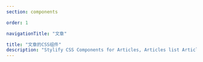 ```yaml
---
section: components

order: 1

navigationTitle: "文章"

title: "文章的CSS组件"
description: "Stylify CSS Components for Articles, Articles list Article pagination and etc. 为你的下一个网络项目准备的CSS组件。复制&粘贴，无需CSS框架。"
---
```


<InteractivePreview
	class="margin-bottom:48px"
	min-height="400"
	title="文章列表-类型1"
	htmlSnippet="components/article-list1"
/>

<InteractivePreview
	class="margin-bottom:48px"
	min-height="400"
	title="文章列表-类型2"
	htmlSnippet="components/article-list2"
/>

<InteractivePreview
	class="margin-bottom:48px"
	min-height="400"
	title="文章列表-类型3"
	htmlSnippet="components/article-list3"
/>

<InteractivePreview
	class="margin-bottom:48px"
	min-height="400"
	title="文章列表-细节"
	withoutComponents
	htmlSnippet="components/article-detail"
/>
